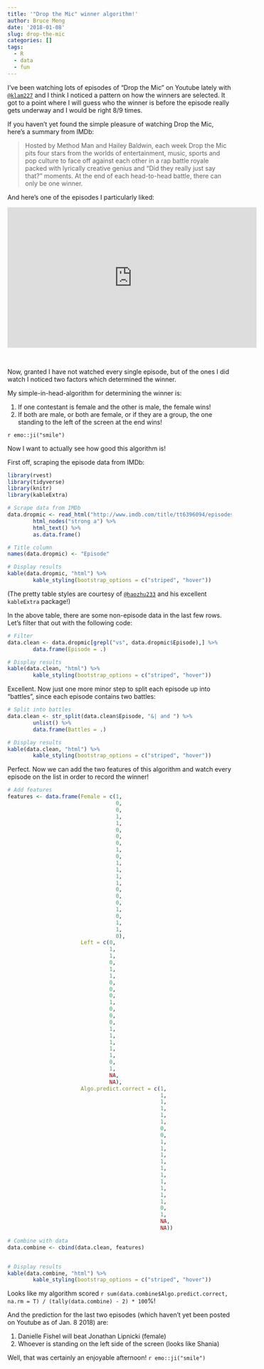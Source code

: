 ```yaml
---
title: '"Drop the Mic" winner algorithm!'
author: Bruce Meng
date: '2018-01-08'
slug: drop-the-mic
categories: []
tags:
  - R
  - data
  - fun
---
```


I've been watching lots of episodes of "Drop the Mic" on Youtube lately with [`@klam227`](https://twitter.com/klam227) and I think I noticed a pattern on how the winners are selected. It got to a point where I will guess who the winner is before the episode really gets underway and I would be right 8/9 times.

If you haven't yet found the simple pleasure of watching Drop the Mic, here's a summary from IMDb:

> Hosted by Method Man and Hailey Baldwin, each week Drop the Mic pits four stars from the worlds of entertainment, music, sports and pop culture to face off against each other in a rap battle royale packed with lyrically creative genius and "Did they really just say that?" moments. At the end of each head-to-head battle, there can only be one winner.

And here's one of the episodes I particularly liked:

<center><iframe width="560" height="315" src="https://www.youtube.com/embed/d4LYh_ukbas" frameborder="0" gesture="media" allow="encrypted-media" allowfullscreen></iframe></center><br>

Now, granted I have not watched every single episode, but of the ones I did watch I noticed two factors which determined the winner.

My simple-in-head-algorithm for determining the winner is:

1. If one contestant is female and the other is male, the female wins!
2. If both are male, or both are female, or if they are a group, the one standing to the left of the screen at the end wins!

`r emo::ji("smile")`

Now I want to actually see how good this algorithm is!

First off, scraping the episode data from IMDb:

```r
library(rvest)
library(tidyverse)
library(knitr)
library(kableExtra)

# Scrape data from IMDb
data.dropmic <- read_html("http://www.imdb.com/title/tt6396094/episodes?season=1&ref_=tt_eps_sn_1") %>%
        html_nodes("strong a") %>%
        html_text() %>%
        as.data.frame()

# Title column
names(data.dropmic) <- "Episode"

# Display results
kable(data.dropmic, "html") %>%
        kable_styling(bootstrap_options = c("striped", "hover"))
```

(The pretty table styles are courtesy of [`@haozhu233`](https://twitter.com/haozhu233) and his excellent `kableExtra` package!)

In the above table, there are some non-episode data in the last few rows. Let's filter that out with the following code:

```r
# Filter
data.clean <- data.dropmic[grepl("vs", data.dropmic$Episode),] %>%
        data.frame(Episode = .)

# Display results
kable(data.clean, "html") %>%
        kable_styling(bootstrap_options = c("striped", "hover"))
```

Excellent. Now just one more minor step to split each episode up into "battles", since each episode contains two battles:

```r
# Split into battles
data.clean <- str_split(data.clean$Episode, "&| and ") %>%
        unlist() %>%
        data.frame(Battles = .)

# Display results
kable(data.clean, "html") %>%
        kable_styling(bootstrap_options = c("striped", "hover"))
```

Perfect. Now we can add the two features of this algorithm and watch every episode on the list in order to record the winner!

```r
# Add features
features <- data.frame(Female = c(1,
                                  0,
                                  0,
                                  1,
                                  1,
                                  0,
                                  0,
                                  0,
                                  1,
                                  0,
                                  1,
                                  1,
                                  1,
                                  1,
                                  0,
                                  0,
                                  0,
                                  1,
                                  0,
                                  1,
                                  1,
                                  0),
                       Left = c(0,
                                1,
                                1,
                                0,
                                1,
                                1,
                                0,
                                0,
                                0,
                                1,
                                0,
                                0,
                                0,
                                1,
                                1,
                                1,
                                1,
                                1,
                                0,
                                1,
                                NA,
                                NA),
                       Algo.predict.correct = c(1,
                                                1,
                                                1,
                                                1,
                                                1,
                                                1,
                                                0,
                                                0,
                                                1,
                                                1,
                                                1,
                                                1,
                                                1,
                                                1,
                                                1,
                                                1,
                                                1,
                                                1,
                                                0,
                                                1,
                                                NA,
                                                NA))

# Combine with data
data.combine <- cbind(data.clean, features)


# Display results
kable(data.combine, "html") %>%
        kable_styling(bootstrap_options = c("striped", "hover"))
```

Looks like my algorithm scored `r sum(data.combine$Algo.predict.correct, na.rm = T) / (tally(data.combine) - 2) * 100`%!

And the prediction for the last two episodes (which haven't yet been posted on Youtube as of Jan. 8 2018) are:

1. Danielle Fishel will beat Jonathan Lipnicki (female)
2. Whoever is standing on the left side of the screen (looks like Shania)

Well, that was certainly an enjoyable afternoon! `r emo::ji("smile")`